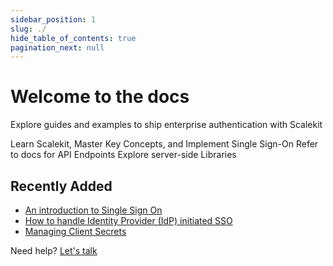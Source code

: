 ```yaml
---
sidebar_position: 1
slug: ./
hide_table_of_contents: true
pagination_next: null
---
```



# Welcome to the docs

<Subtitle>

Explore guides and examples to ship enterprise authentication with Scalekit

</Subtitle>

<CardList size="medium">
  <Card
    title="Quickstart"
    href="/single-sign-on/quickstart-sso"
    linkText="Let's Get Started"
  >
    Learn Scalekit, Master Key Concepts, and Implement Single Sign-On
  </Card>
  <Card
    title="API Reference"
    href="https://docs.scalekit.com/apis"
    linkText="Explore"
  >
    Refer to docs for API Endpoints
  </Card>
  <Card title="SDKs" href="/sdks" linkText="Explore">
    Explore server-side Libraries
  </Card>
</CardList>

## Recently Added

- [An introduction to Single Sign On](/single-sign-on/quickstart-sso)
- [How to handle Identity Provider (IdP) initiated SSO](/best-practices/handling-idp-initiated)
- [Managing Client Secrets](/best-practices/managing-client-secrets)

Need help? [Let's talk](mailto:support@scalekit.com)
